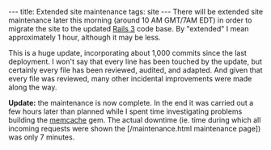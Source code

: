 ---
title: Extended site maintenance
tags: site
---
There will be extended site maintenance later this morning (around 10 AM GMT/7AM EDT) in order to migrate the site to the updated [[Rails 3]] code base. By "extended" I mean approximately 1 hour, although it may be less.

This is a huge update, incorporating about 1,000 commits since the last deployment. I won't say that every line has been touched by the update, but certainly every file has been reviewed, audited, and adapted. And given that every file was reviewed, many other incidental improvements were made along the way.

'''Update:''' the maintenance is now complete. In the end it was carried out a few hours later than planned while I spent time investigating problems building the [[memcache]] gem. The actual downtime (ie. time during which all incoming requests were shown the [/maintenance.html maintenance page]) was only 7 minutes.
